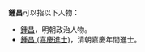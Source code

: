 {{钟姓}}
'''鍾昌'''可以指以下人物：
*[[鍾昌|鍾昌]]，明朝政治人物。
*[[鍾昌_(嘉慶進士)|鍾昌 (嘉慶進士)]]，清朝嘉慶年間進士。

{{disambiguation|cat=二字鍾姓人名消歧義}}
